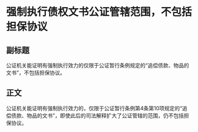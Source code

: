 # 强制执行债权文书公证管辖范围，不包括担保协议
## 副标题
公证机关能证明有强制执行效力的仅限于公证暂行条例规定的“追偿债款、物品的文书”，不包括担保协议。
## 正文
公证机关能证明有强制执行效力的，仅限于公证暂行条例第4条第10项规定的“追偿债款、物品的文书”，即使此后的司法解释扩大了公证管辖的范围，仍不包括担保协议。